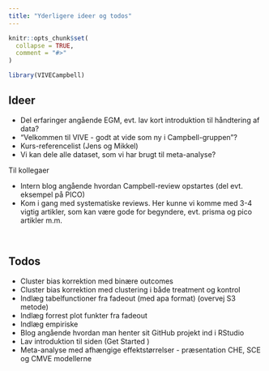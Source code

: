```yaml
---
title: "Yderligere ideer og todos"
---
```


```r
knitr::opts_chunk$set(
  collapse = TRUE,
  comment = "#>"
)
```

```r
library(VIVECampbell)
```

## **Ideer** 

* Del erfaringer angående EGM, evt. lav kort introduktion til håndtering af data?
* "Velkommen til VIVE - godt at vide som ny i Campbell-gruppen"?
* Kurs-referencelist (Jens og Mikkel)
* Vi kan dele alle dataset, som vi har brugt til meta-analyse?

Til kollegaer 

* Intern blog angående hvordan Campbell-review opstartes (del evt. eksempel på PICO)
* Kom i gang med systematiske reviews. Her kunne vi komme med 3-4 vigtig artikler, som
kan være gode for begyndere, evt. prisma og pico artikler m.m.

<br>

## **Todos** 
* Cluster bias korrektion med binære outcomes
* Cluster bias korrektion med clustering i både treatment og kontrol
* Indlæg tabelfunctioner fra fadeout (med apa format) (overvej S3 metode)
* Indlæg forrest plot funkter fra fadeout
* Indlæg empiriske 
* Blog angående hvordan man henter sit GitHub projekt ind i RStudio
* Lav introduktion til siden (Get Started )
* Meta-analyse med afhængige effektstørrelser - præsentation CHE, SCE og CMVE modellerne
